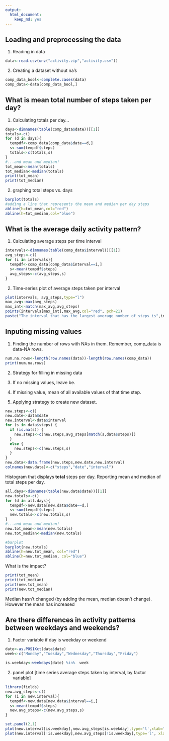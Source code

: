 ```yaml
---
output:
  html_document:
    keep_md: yes
---
```

## Loading and preprocessing the data
1. Reading in data
```r
data<-read.csv(unz("activity.zip","activity.csv"))
```
2. Creating a dataset without na's
```r
comp_data_bool<-complete.cases(data)
comp_data<-data[comp_data_bool,]
``` 

## What is mean total number of steps taken per day?
1. Calculating totals per day...
```r
days<-dimnames(table(comp_data$date))[[1]]
totals<-c()
for (d in days){
  tempdf<-comp_data[comp_data$date==d,]
  s<-sum(tempdf$steps)
  totals<-c(totals,s)
}
#...and mean and median!
tot_mean<-mean(totals)
tot_median<-median(totals)
print(tot_mean)
print(tot_median)
```
2. graphing total steps vs. days
```r
barplot(totals)
#adding a line that represents the mean and median per day steps
abline(h=tot_mean,col="red")
abline(h=tot_median,col="blue")
```

## What is the average daily activity pattern?
1. Calculating average steps per time interval
```r
intervals<-dimnames(table(comp_data$interval))[[1]]
avg_steps<-c()
for (i in intervals){
  tempdf<-comp_data[comp_data$interval==i,]
  s<-mean(tempdf$steps)
  avg_steps<-c(avg_steps,s)
}

```
2. Time-series plot of average steps taken per interval
```r
plot(intervals, avg_steps,type="l")
max_avg<-max(avg_steps)
max_int<-match(max_avg,avg_steps)
points(intervals[max_int],max_avg,col="red", pch=21)
paste("The interval that has the largest average number of steps is",intervals[max_int],"and is indicated by the red dot at",max_avg,sep=' ')
```
## Inputing missing values
1. Finding the number of rows with NAs in them. Remember, comp_data is data-NA rows.
```r
num.na.rows<-length(row.names(data))-length(row.names(comp_data))
print(num.na.rows)
```
2. Strategy for filling in missing data  
  1. If no missing values, leave be.  
  2. If missing value, mean of all available values of that time step.  

3. Applying strategy to create new dataset.
```r
new.steps<-c()
new.date<-data$date
new.interval<-data$interval
for (s in data$steps) {
  if (is.na(s)) {
    new.steps<-c(new.steps,avg_steps[match(s,data$steps)])
  }
  else {
    new.steps<-c(new.steps,s)
  }
}
new.data<-data.frame(new.steps,new.date,new.interval)
colnames(new.data)<-c("steps","date","interval")
```

Histogram that displays **total** steps per day. Reporting mean and median of total steps per day.
```r
all.days<-dimnames(table(new.data$date))[[1]]
new.totals<-c()
for (d in all.days){
  tempdf<-new.data[new.data$date==d,]
  s<-sum(tempdf$steps)
  new.totals<-c(new.totals,s)
}
#...and mean and median!
new.tot_mean<-mean(new.totals)
new.tot_median<-median(new.totals)

#barplot
barplot(new.totals)
abline(h=new.tot_mean, col="red")
abline(h=new.tot_median, col="blue")
```

What is the impact?
```r
print(tot_mean)
print(tot_median)
print(new.tot_mean)
print(new.tot_median)
```
Median hasn't changed (by adding the mean, median doesn't change). However the mean has increased

## Are there differences in activity patterns between weekdays and weekends?
1. Factor variable if day is weekday or weekend
```r
date<-as.POSIXct(data$date)
week<-c("Monday","Tuesday","Wednesday","Thursday","Friday")

is.weekday<-weekdays(date) %in%  week
```
2. panel plot [time series average steps taken by interval, by factor variable]
```r
library(fields)
new.avg_steps<-c()
for (i in new.interval){
  tempdf<-new.data[new.data$interval==i,]
  s<-mean(tempdf$steps)
  new.avg_steps<-c(new.avg_steps,s)
}

set.panel(2,1)
plot(new.interval[is.weekday],new.avg_steps[is.weekday],type='l',xlab="Weekday")
plot(new.interval[!is.weekday],new.avg_steps[!is.weekday],type='l', xlab="Weekend")
```